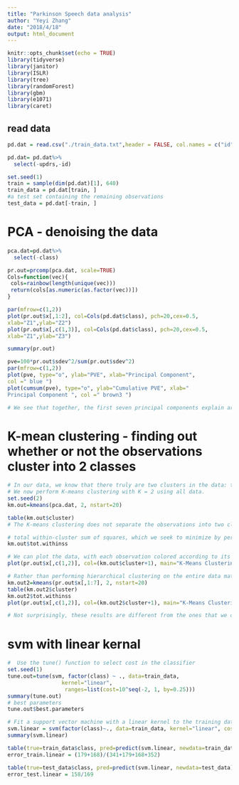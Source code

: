 ```yaml
---
title: "Parkinson Speech data analysis"
author: "Yeyi Zhang"
date: "2018/4/18"
output: html_document
---
```


```r
knitr::opts_chunk$set(echo = TRUE)
library(tidyverse)
library(janitor)
library(ISLR)
library(tree)
library(randomForest)
library(gbm)
library(e1071)
library(caret)
```

## read data
```r
pd.dat = read.csv("./train_data.txt",header = FALSE, col.names = c("id","jitter_1","jitter_2","jitter_3","jitter_4","jitter_5","shimmer_1","shimmer_2","shimmer_3","shimmer_4","shimmer_5","shimmer_6","ac","nth","htn","median_pitch","mean_pitch","sd_pitch","min_pitch","max_pitch","pulses","periods","mean_period","sd_period","luf","breaks","dov_breaks","updrs","class"))

pd.dat= pd.dat%>%
  select(-updrs,-id)

set.seed(1)
train = sample(dim(pd.dat)[1], 640)
train_data = pd.dat[train, ]
#a test set containing the remaining observations
test_data = pd.dat[-train, ]
```

# PCA - denoising the data
```r
pca.dat=pd.dat%>%
  select(-class)

pr.out=prcomp(pca.dat, scale=TRUE)
Cols=function(vec){
 cols=rainbow(length(unique(vec)))
 return(cols[as.numeric(as.factor(vec))]) 
}

par(mfrow=c(1,2))
plot(pr.out$x[,1:2], col=Cols(pd.dat$class), pch=20,cex=0.5,
xlab="Z1",ylab="Z2")
plot(pr.out$x[,c(1,3)], col=Cols(pd.dat$class), pch=20,cex=0.5,
xlab="Z1",ylab="Z3")

summary(pr.out) 

pve=100*pr.out$sdev^2/sum(pr.out$sdev^2)
par(mfrow=c(1,2))
plot(pve, type="o", ylab="PVE", xlab="Principal Component",
col =" blue ")
plot(cumsum(pve), type="o", ylab="Cumulative PVE", xlab="
Principal Component ", col =" brown3 ")

# We see that together, the first seven principal components explain around 90 % of the variance in the data. This is a huge amount of the variance. However, looking at the scree plot, we see that while each of the first seven principal components explain a substantial amount of variance, there is a marked decrease in the variance explained by further principal components. That is, there is an elbow in the plot after approximately the seventh principal component. This suggests that there may be little benefit to examining more than seven or so principal components (though even examining seven principal components may be difficult)
```

# K-mean clustering - finding out whether or not the observations cluster into 2 classes
```r
# In our data, we know that there truly are two clusters in the data: the first 520 observations have PD and the next 520 observations don't have PD. 
# We now perform K-means clustering with K = 2 using all data.
set.seed(2)
km.out=kmeans(pca.dat, 2, nstart=20)

table(km.out$cluster)
# The K-means clustering does not separate the observations into two clusters. 

# total within-cluster sum of squares, which we seek to minimize by performing K-means clustering
km.out$tot.withinss

# We can plot the data, with each observation colored according to its cluster assignment. Because there were more than two variables, we could instead use the result in PCA and plot the first two principal components score vectors.
plot(pr.out$x[,c(1,2)], col=(km.out$cluster+1), main="K-Means Clustering Results with K=2", xlab="", ylab="", pch=20, cex=0.5)

# Rather than performing hierarchical clustering on the entire data matrix, we can simply perform hierarchical clustering on the first few principal component score vectors, as follows
km.out2=kmeans(pr.out$x[,1:7], 2, nstart=20)
table(km.out2$cluster)
km.out2$tot.withinss
plot(pr.out$x[,c(1,2)], col=(km.out2$cluster+1), main="K-Means Clustering Results with K=2 on First Seven Score Vectors", xlab="", ylab="", pch=20, cex=0.5)

# Not surprisingly, these results are different from the ones that we obtained when we performed K-means clustering on the full data set. Sometimes performing clustering on the first few principal component score vectors can give better results than performing clustering on the full data. In this situation, we might view the principal component step as one of denoising the data. The K-means clustering on the first 7 principle component score vectors perfectly separated the observations into two clusters even though we did not supply any group information to kmeans().
```
# svm with linear kernal
```r
#  Use the tune() function to select cost in the classifier
set.seed(1)
tune.out=tune(svm, factor(class) ~ ., data=train_data, 
                 kernel="linear",
                  ranges=list(cost=10^seq(-2, 1, by=0.25)))
summary(tune.out)
# best parameters
tune.out$best.parameters

# Fit a support vector machine with a linear kernel to the training data
svm.linear = svm(factor(class)~., data=train_data, kernel="linear", cost=tune.out$best.parameters$cost)
summary(svm.linear)

table(true=train_data$class, pred=predict(svm.linear, newdata=train_data))
error_train.linear = (179+168)/(341+179+168+352)

table(true=test_data$class, pred=predict(svm.linear, newdata=test_data))
error_test.linear = 158/169
```